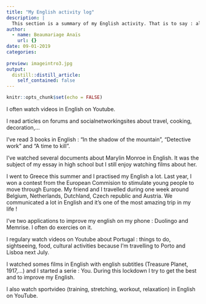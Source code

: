 ```yaml
---
title: "My English activity log"
description: |
  This section is a summary of my English activity. That is to say : all things I've done in English and my link with this langage.
author:
  - name: Beaumariage Anaïs
    url: {}
date: 09-01-2019
categories: 
    
preview: imageintro3.jpg
output:
  distill::distill_article:
    self_contained: false
---
```


```r
knitr::opts_chunk$set(echo = FALSE)
```


I often watch videos in English on Youtube.  

I read articles on forums and socialnetworkingsites about travel, cooking, decoration,...  

I've read 3 books in English : "In the shadow of the mountain", "Detective work" and "A time to kill".  

I've watched several documents about Marylin Monroe in English. It was the subject of my essay in high school but I still enjoy watching films about her.  

I went to Greece this summer and I practised my English a lot. Last year, I won a contest from the European Commision to stimulate young people to move through Europe. My friend and I travelled during one week around Belgium, Netherlands, Dutchland, Czech republic and Austria. We communicated a lot in English and it's one of the most amazing trip in my life !  

I've two applications to improve my english on my phone : Duolingo and Memrise. I often do exercies on it.

I regulary watch videos on Youtube about Portugal : things to do, sightseeing, food, cultural activities because I'm travelling to Porto and Lisboa next July.

I watched somes films in English with english subtitles (Treasure Planet, 1917,...) and I started a serie : You. During this lockdown I try to get the best and to improve my English.  

I also watch sportvideo (training, stretching, workout, relaxation) in English on YouTube.
